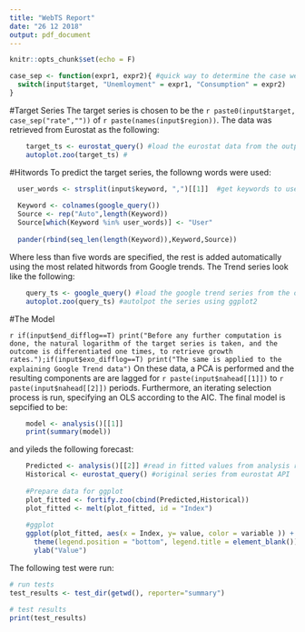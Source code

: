 ```yaml
---
title: "WebTS Report"
date: "26 12 2018"
output: pdf_document
---
```


```r
knitr::opts_chunk$set(echo = F)

case_sep <- function(expr1, expr2){ #quick way to determine the case we are dealing with, i.e. consumption or unemployment
  switch(input$target, "Unemloyment" = expr1, "Consumption" = expr2)
}
```

#Target Series
The target series is chosen to be the `r paste0(input$target, case_sep("rate",""))` of `r paste(names(input$region))`. The data was retrieved from Eurostat as the following:

```r

    target_ts <- eurostat_query() #load the eurostat data from the output of eurostat_query
    autoplot.zoo(target_ts) #

```

#Hitwords
To predict the target series, the followng words were used:

```r

  user_words <- strsplit(input$keyword, ",")[[1]]  #get keywords to use from user input and save it to variable keyword
  
  Keyword <- colnames(google_query())
  Source <- rep("Auto",length(Keyword))
  Source[which(Keyword %in% user_words)] <- "User"
  
  pander(rbind(seq_len(length(Keyword)),Keyword,Source))

```

Where less than five words are specified, the rest is added automatically using the most related hitwords from Google trends. The Trend series look like the following:


```r

    query_ts <- google_query() #load the google trend series from the output of google_query
    autoplot.zoo(query_ts) #autolpot the series using ggplot2

```


#The Model

`r if(input$end_difflog==T) print("Before any further computation is done, the natural logarithm of the target series is taken, and the outcome is differentiated one times, to retrieve growth rates.");if(input$exo_difflog==T) print("The same is applied to the explaining Google Trend data")`
On these data, a PCA is performed and the resulting components are are lagged for `r paste(input$nahead[[1]])` to `r paste(input$nahead[[2]])` periods.
Furthermore, an iterating selection process is run, specifying an OLS according to the AIC. The final model is sepcified to be:

```r
    
    model <- analysis()[[1]]
    print(summary(model))

```

and yileds the following forecast:

```r
    
    Predicted <- analysis()[[2]] #read in fitted values from analysis reacrive
    Historical <- eurostat_query() #original series from eurostat API
    
    #Prepare data for ggplot
    plot_fitted <- fortify.zoo(cbind(Predicted,Historical))
    plot_fitted <- melt(plot_fitted, id = "Index")
    
    #ggplot
    ggplot(plot_fitted, aes(x = Index, y= value, color = variable )) + geom_line() +
      theme(legend.position = "bottom", legend.title = element_blank())  + xlab("Time") +
      ylab("Value")

```


The following test were run:
```r
    
# run tests
test_results <- test_dir(getwd(), reporter="summary")

# test results
print(test_results)

```





